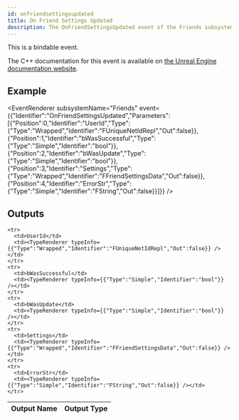 ```yaml
---
id: onfriendsettingsupdated
title: On Friend Settings Updated
description: The OnFriendSettingsUpdated event of the Friends subsystem.
---
```



This is a bindable event.

The C++ documentation for this event is available on [the Unreal Engine documentation website](https://dev.epicgames.com/documentation/en-us/unreal-engine/API/Plugins/OnlineSubsystem/Interfaces/IOnlineFriends/).

## Example

<EventRenderer subsystemName="Friends" event={{"Identifier":"OnFriendSettingsUpdated","Parameters":[{"Position":0,"Identifier":"UserId","Type":{"Type":"Wrapped","Identifier":"FUniqueNetIdRepl","Out":false}},{"Position":1,"Identifier":"bWasSuccessful","Type":{"Type":"Simple","Identifier":"bool"}},{"Position":2,"Identifier":"bWasUpdate","Type":{"Type":"Simple","Identifier":"bool"}},{"Position":3,"Identifier":"Settings","Type":{"Type":"Wrapped","Identifier":"FFriendSettingsData","Out":false}},{"Position":4,"Identifier":"ErrorStr","Type":{"Type":"Simple","Identifier":"FString","Out":false}}]}} />

## Outputs


<table>
  <thead>
    <tr>
      <th>Output Name</th>
      <th>Output Type</th>
    </tr>
  </thead>
  <tbody>
    
    <tr>
      <td>UserId</td>
      <td><TypeRenderer typeInfo={{"Type":"Wrapped","Identifier":"FUniqueNetIdRepl","Out":false}} /></td>
    </tr>
    <tr>
      <td>bWasSuccessful</td>
      <td><TypeRenderer typeInfo={{"Type":"Simple","Identifier":"bool"}} /></td>
    </tr>
    <tr>
      <td>bWasUpdate</td>
      <td><TypeRenderer typeInfo={{"Type":"Simple","Identifier":"bool"}} /></td>
    </tr>
    <tr>
      <td>Settings</td>
      <td><TypeRenderer typeInfo={{"Type":"Wrapped","Identifier":"FFriendSettingsData","Out":false}} /></td>
    </tr>
    <tr>
      <td>ErrorStr</td>
      <td><TypeRenderer typeInfo={{"Type":"Simple","Identifier":"FString","Out":false}} /></td>
    </tr>
  </tbody>
</table>


